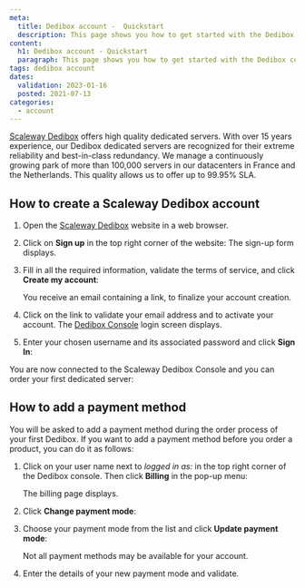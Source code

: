 ```yaml
---
meta:
  title: Dedibox account -  Quickstart
  description: This page shows you how to get started with the Dedibox console.
content:
  h1: Dedibox account - Quickstart
  paragraph: This page shows you how to get started with the Dedibox console.
tags: dedibox account 
dates:
  validation: 2023-01-16
  posted: 2021-07-13
categories:
  - account
---
```


[Scaleway Dedibox](https://www.scaleway.com/en/dedibox/) offers high quality dedicated servers. With over 15 years experience, our Dedibox dedicated servers are recognized for their extreme reliability and best-in-class redundancy. We manage a continuously growing park of more than 100,000 servers in our datacenters in France and the Netherlands. This quality allows us to offer up to 99.95% SLA.

## How to create a Scaleway Dedibox account

1. Open the [Scaleway Dedibox](https://www.scaleway.com/en/dedibox/) website in a web browser.
2. Click on **Sign up** in the top right corner of the website: 
    <Lightbox src="scaleway_ddx_signup.webp" alt="" />
    The sign-up form displays. 
3. Fill in all the required information, validate the terms of service, and click **Create my account**:
    <Lightbox src="scaleway_ddx_subscribe.webp"  alt="" />

    You receive an email containing a link, to finalize your account creation.
4. Click on the link to validate your email address and to activate your account. The [Dedibox Console](https://console.online.net) login screen displays.  
5. Enter your chosen username and its associated password and click **Sign In**:
    <Lightbox src="scaleway_ddx_login.webp" alt="" />

You are now connected to the Scaleway Dedibox Console and you can order your first dedicated server:

<Lightbox src="scaleway_ddx_console.webp" alt="" />

## How to add a payment method

You will be asked to add a payment method during the order process of your first Dedibox. If you want to add a payment method before you order a product, you can do it as follows:

1.  Click on your user name next to *logged in as:* in the top right corner of the Dedibox console. Then click **Billing** in the pop-up menu: 
    <Lightbox src="scaleway_ddx_popup.webp" alt="" />

    The billing page displays.
2. Click **Change payment mode**: 
    <Lightbox src="scaleway_ddx_paymentmode.webp" alt="" />
3. Choose your payment mode from the list and click **Update payment mode**:
    <Lightbox src="scaleway_ddx_new_paymentmode.webp" alt="" />

    <Message type="note">
      Not all payment methods may be available for your account. 
    </Message>
4. Enter the details of your new payment mode and validate. 
